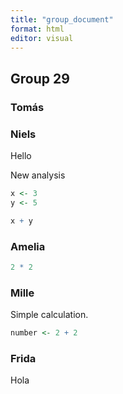 ```yaml
---
title: "group_document"
format: html
editor: visual
---
```


## Group 29

### Tomás

### Niels

Hello

New analysis

```r
x <- 3
y <- 5

x + y
```

### Amelia

```r
2 * 2
```

### Mille

Simple calculation.

```r
number <- 2 + 2
```

### Frida

Hola
